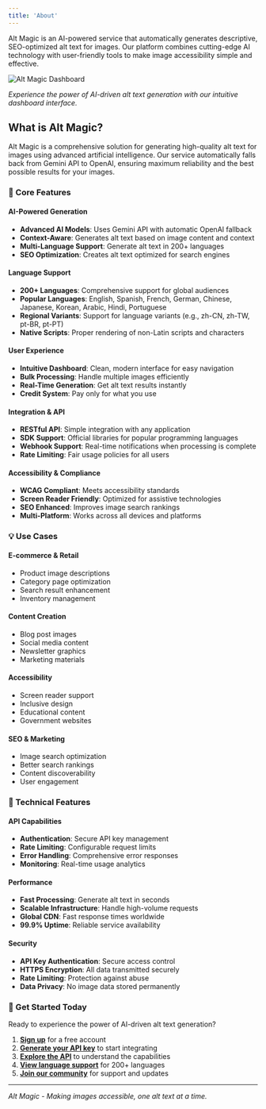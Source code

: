 ```yaml
---
title: 'About'
---
```


Alt Magic is an AI-powered service that automatically generates descriptive, SEO-optimized alt text for images. Our platform combines cutting-edge AI technology with user-friendly tools to make image accessibility simple and effective.

![Alt Magic Dashboard](https://ik.imagekit.io/tqecp1s7u/alt-magic-assets/Screenshot%202025-04-09%20at%2011.42.51%E2%80%AFAM.png?updatedAt=1744179181222)

*Experience the power of AI-driven alt text generation with our intuitive dashboard interface.*

## What is Alt Magic?

Alt Magic is a comprehensive solution for generating high-quality alt text for images using advanced artificial intelligence. Our service automatically falls back from Gemini API to OpenAI, ensuring maximum reliability and the best possible results for your images.

### 🚀 Core Features

#### **AI-Powered Generation**
- **Advanced AI Models**: Uses Gemini API with automatic OpenAI fallback
- **Context-Aware**: Generates alt text based on image content and context
- **Multi-Language Support**: Generate alt text in 200+ languages
- **SEO Optimization**: Creates alt text optimized for search engines

#### **Language Support**
- **200+ Languages**: Comprehensive support for global audiences
- **Popular Languages**: English, Spanish, French, German, Chinese, Japanese, Korean, Arabic, Hindi, Portuguese
- **Regional Variants**: Support for language variants (e.g., zh-CN, zh-TW, pt-BR, pt-PT)
- **Native Scripts**: Proper rendering of non-Latin scripts and characters

#### **User Experience**
- **Intuitive Dashboard**: Clean, modern interface for easy navigation
- **Bulk Processing**: Handle multiple images efficiently
- **Real-Time Generation**: Get alt text results instantly
- **Credit System**: Pay only for what you use

#### **Integration & API**
- **RESTful API**: Simple integration with any application
- **SDK Support**: Official libraries for popular programming languages
- **Webhook Support**: Real-time notifications when processing is complete
- **Rate Limiting**: Fair usage policies for all users

#### **Accessibility & Compliance**
- **WCAG Compliant**: Meets accessibility standards
- **Screen Reader Friendly**: Optimized for assistive technologies
- **SEO Enhanced**: Improves image search rankings
- **Multi-Platform**: Works across all devices and platforms

### 💡 Use Cases

#### **E-commerce & Retail**
- Product image descriptions
- Category page optimization
- Search result enhancement
- Inventory management

#### **Content Creation**
- Blog post images
- Social media content
- Newsletter graphics
- Marketing materials

#### **Accessibility**
- Screen reader support
- Inclusive design
- Educational content
- Government websites

#### **SEO & Marketing**
- Image search optimization
- Better search rankings
- Content discoverability
- User engagement

### 🔧 Technical Features

#### **API Capabilities**
- **Authentication**: Secure API key management
- **Rate Limiting**: Configurable request limits
- **Error Handling**: Comprehensive error responses
- **Monitoring**: Real-time usage analytics

#### **Performance**
- **Fast Processing**: Generate alt text in seconds
- **Scalable Infrastructure**: Handle high-volume requests
- **Global CDN**: Fast response times worldwide
- **99.9% Uptime**: Reliable service availability

#### **Security**
- **API Key Authentication**: Secure access control
- **HTTPS Encryption**: All data transmitted securely
- **Rate Limiting**: Protection against abuse
- **Data Privacy**: No image data stored permanently

### 🚀 Get Started Today

Ready to experience the power of AI-driven alt text generation?

1. **[Sign up](https://app.altmagic.pro)** for a free account
2. **[Generate your API key](/api-reference/api-key-generation)** to start integrating
3. **[Explore the API](/api-reference/introduction)** to understand the capabilities
4. **[View language support](/api-reference/language-support)** for 200+ languages
4. **[Join our community](https://altmagic.pro/community)** for support and updates

---

*Alt Magic - Making images accessible, one alt text at a time.*
